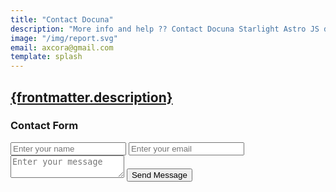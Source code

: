 ```yaml
---
title: "Contact Docuna"
description: "More info and help ?? Contact Docuna Starlight Astro JS developer"
image: "/img/report.svg"
email: axcora@gmail.com
template: splash
---
```


<div class="container-fluid">
<div class="row">
<div class="col-md-10 mx-auto p-3">
  <Picture
    src={frontmatter.image}
    alt={Conf.description}
    formats={['avif', 'webp']}
    sizes={`(max-width: 360px) 240px, (max-width: 720px) 540px, (max-width: 1600px) 720px`}
    width="1200"
    height="400"
    class="img-fluid"
    decoding="async"
  />
<h2><strong><a href="/contact">{frontmatter.description}</a></strong></h2>

### Contact Form 

<form action="{`https://airform.io/${frontmatter.email}`}" method="post">
<input type="text" name="name" placeholder="Enter your name" required/>
<input type="email" name="email" placeholder="Enter your email" required/>
<textarea name="message" placeholder="Enter your message"></textarea>
<button class="butona">Send Message</button>
</form>

</div>
</div>
</div>
<Footer/>